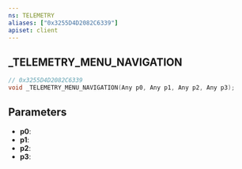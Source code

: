 ```yaml
---
ns: TELEMETRY
aliases: ["0x3255D4D2082C6339"]
apiset: client
---
```

## _TELEMETRY_MENU_NAVIGATION

```c
// 0x3255D4D2082C6339
void _TELEMETRY_MENU_NAVIGATION(Any p0, Any p1, Any p2, Any p3);
```


## Parameters
* **p0**:
* **p1**:
* **p2**:
* **p3**: